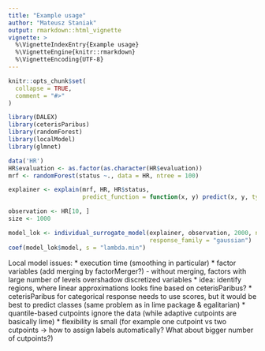 ---
title: "Example usage"
author: "Mateusz Staniak"
output: rmarkdown::html_vignette
vignette: >
  %\VignetteIndexEntry{Example usage}
  %\VignetteEngine{knitr::rmarkdown}
  %\VignetteEncoding{UTF-8}
---

```{r setup, include = FALSE}
knitr::opts_chunk$set(
  collapse = TRUE,
  comment = "#>"
)
```

```{r ex}
library(DALEX)
library(ceterisParibus)
library(randomForest)
library(localModel)
library(glmnet)

data('HR')
HR$evaluation <- as.factor(as.character(HR$evaluation))
mrf <- randomForest(status ~., data = HR, ntree = 100)

explainer <- explain(mrf, HR, HR$status,
                     predict_function = function(x, y) predict(x, y, type = "prob")[, 1])

observation <- HR[10, ]
size <- 1000

model_lok <- individual_surrogate_model(explainer, observation, 2000, n_points = 100,
                                        response_family = "gaussian")
coef(model_lok$model, s = "lambda.min")
```


Local model issues:
  * execution time (smoothing in particular)
  * factor variables (add merging by factorMerger?)
    - without merging, factors with large number of levels overshadow discretized variables
  * idea: identify regions, where linear approximations looks fine based on ceterisParibus?
  * ceterisParibus for categorical response needs to use scores, but it would be best to predict classes (same problem as in lime package & egalitarian)
  * quantile-based cutpoints ignore the data (while adaptive cutpoints are basically lime)
  * flexibility is small (for example one cutpoint vs two cutpoints -> how to assign labels automatically? What about bigger number of cutpoints?)
  
  

